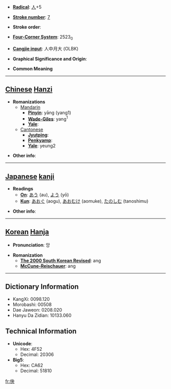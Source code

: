 * '''[[Wiktionary:Chinese radical index| Radical]]''': [[Wiktionary:Chinese radical index 人|人]]+5

* '''[[Wiktionary:Chinese total strokes index|Stroke number]]''': [[Wiktionary:Chinese total strokes index 7|7]]

* '''Stroke order''': 

* '''[[Wiktionary:Chinese four corner index|Four-Corner System]]''': 2523<sub>0</sub>

* '''[[Wiktionary:Chinese Cangjie index|Cangjie input]]''': 人中月大 (OLBK)

* '''Graphical Significance and Origin''': 

* '''Common Meaning'''

----

== [[Chinese]] [[Hanzi]] ==

* '''Romanizations'''
** [[Mandarin]]
*** '''[[Pinyin]]''': yāng (yang1)
*** '''[[Wade-Giles]]''': yang<sup>1</sup>
*** '''[[Yale]]''': 
**[[Cantonese]]
***'''[[Jyutping]]''':
***'''[[Penkyamp]]''': 
***'''[[Yale]]''': yeung2

* '''Other info''': 

----

== [[Japanese]] [[kanji]] ==

* '''Readings'''
** '''[[On]]''': [[あう]] (au), [[よう]] (yō)
** '''[[Kun]]''': [[あおぐ]] (aogu), [[あおむけ]] (aomuke), [[たのしむ]] (tanoshimu)

* '''Other info''':  

----

== [[Korean]] [[Hanja]] ==

* '''Pronunciation''': 앙

* '''Romanization'''
** '''[[The 2000 South Korean Revised Romanization|The 2000 South Korean Revised]]''': ang
** '''[[McCune-Reischauer]]''': ang

----

== Dictionary Information ==

* KangXi: 0098.120
* Morobashi: 00508
* Dae Jaweon: 0208.020
* Hanyu Da Zidian: 10133.060

== Technical Information ==

* '''Unicode''':
** Hex: 4F52
** Decimal: 20306
* '''Big5''':
** Hex: CA62
** Decimal: 51810
[[fr:佒]]